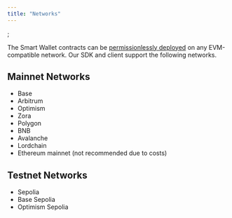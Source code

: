 ```yaml
---
title: "Networks"
---
```


;


The Smart Wallet contracts can be [permissionlessly deployed](https://github.com/coinbase/smart-wallet/tree/main?tab=readme-ov-file#deployments) on any EVM-compatible network.
Our SDK and client support the following networks.

## Mainnet Networks

- Base
- Arbitrum
- Optimism
- Zora
- Polygon
- BNB
- Avalanche
- Lordchain
- Ethereum mainnet (not recommended due to costs)

## Testnet Networks

- Sepolia
- Base Sepolia
- Optimism Sepolia
